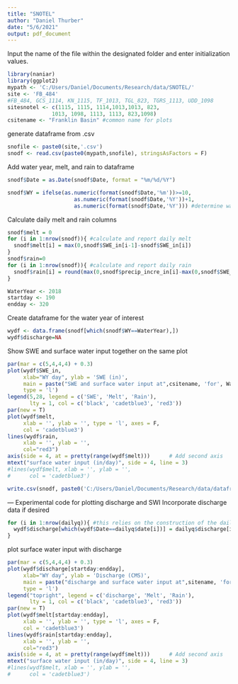 ```yaml
---
title: "SNOTEL"
author: "Daniel Thurber"
date: "5/6/2021"
output: pdf_document
---
```


Input the name of the file within the designated folder and enter initialization values.
```r
library(naniar)
library(ggplot2)
mypath <- 'C:/Users/Daniel/Documents/Research/data/SNOTEL/'
site <- 'FB_484'
#FB_484, GCS_1114, KN_1115, TF_1013, TGL_823, TGRS_1113, UDD_1098
sitesnotel <- c(1115, 1115, 1114,1013,1013, 823, 
              1013, 1098, 1113, 1113, 823,1098)
csitename <- "Franklin Basin" #common name for plots
```


generate dataframe from .csv
```r
snofile <- paste0(site,'.csv')
snodf <- read.csv(paste0(mypath,snofile), stringsAsFactors = F)
```

Add water year, melt, and rain to dataframe
```r
snodf$Date = as.Date(snodf$Date, format = "%m/%d/%Y")

snodf$WY = ifelse(as.numeric(format(snodf$Date,'%m'))>=10, 
                     as.numeric(format(snodf$Date,'%Y'))+1, 
                     as.numeric(format(snodf$Date,'%Y'))) #determine water year
```

Calculate daily melt and rain columns
```r
snodf$melt = 0
for (i in 1:nrow(snodf)){ #calculate and report daily melt
  snodf$melt[i] = max(0,snodf$SWE_in[i-1]-snodf$SWE_in[i]) 
}
snodf$rain=0
for (i in 1:nrow(snodf)){ #calculate and report daily rain
  snodf$rain[i] = round(max(0,snodf$precip_incre_in[i]-max(0,snodf$SWE_in[i+1]+snodf$SWE_in[i])),2) 
}
```



```r
WaterYear <- 2018
startday <- 190
endday <- 320
```

Create dataframe for the water year of interest
```r
wydf <- data.frame(snodf[which(snodf$WY==WaterYear),])
wydf$discharge=NA

```



Show SWE and surface water input together on the same plot
```r
par(mar = c(5,4,4,4) + 0.3)
plot(wydf$SWE_in,
     xlab="WY day", ylab = 'SWE (in)',
     main = paste("SWE and surface water input at",csitename, 'for', WaterYear),
     type = 'l')
legend(5,28, legend = c('SWE', 'Melt', 'Rain'), 
       lty = 1, col = c('black', 'cadetblue3', 'red3'))
par(new = T)
plot(wydf$melt, 
     xlab = '', ylab = '', type = 'l', axes = F,
     col = 'cadetblue3')
lines(wydf$rain, 
     xlab = '', ylab = '',
     col="red3")
axis(side = 4, at = pretty(range(wydf$melt)))      # Add second axis
mtext("surface water input (in/day)", side = 4, line = 3) 
#lines(wydf$melt, xlab = '', ylab = '',
#      col = 'cadetblue3')
```

```r
write.csv(snodf, paste0('C:/Users/Daniel/Documents/Research/data/dataframes/',site,'.csv'), row.names = F)
```

--- Experimental code for plotting discharge and SWI
Incorporate discharge data if desired
```r
for (i in 1:nrow(dailyq)){ #this relies on the construction of the dailyq dataframe
  wydf$discharge[which(wydf$Date==dailyq$date[i])] = dailyq$discharge[i] 
}
```


plot surface water input with discharge
```r
par(mar = c(5,4,4,4) + 0.3)
plot(wydf$discharge[startday:endday],
     xlab="WY day", ylab = 'Discharge (CMS)',
     main = paste("discharge and surface water input at",sitename, 'for', WaterYear),
     type = 'l')
legend("topright", legend = c('discharge', 'Melt', 'Rain'), 
       lty = 1, col = c('black', 'cadetblue3', 'red3'))
par(new = T)
plot(wydf$melt[startday:endday], 
     xlab = '', ylab = '', type = 'l', axes = F,
     col = 'cadetblue3')
lines(wydf$rain[startday:endday], 
     xlab = '', ylab = '',
     col="red3")
axis(side = 4, at = pretty(range(wydf$melt)))      # Add second axis
mtext("surface water input (in/day)", side = 4, line = 3) 
#lines(wydf$melt, xlab = '', ylab = '',
#      col = 'cadetblue3')
```



